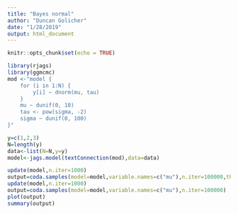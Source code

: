```yaml
---
title: "Bayes normal"
author: "Duncan Golicher"
date: "1/28/2019"
output: html_document
---
```


```r
knitr::opts_chunk$set(echo = TRUE)
```

```r
library(rjags)
library(ggmcmc)
mod <-"model {
	for (i in 1:N) {
		y[i] ~ dnorm(mu, tau)
	}
	mu ~ dunif(0, 10)
	tau <- pow(sigma, -2)
	sigma ~ dunif(0, 100)
}"

y=c(1,2,3)
N=length(y)
data<-list(N=N,y=y)
model<-jags.model(textConnection(mod),data=data)

update(model,n.iter=1000)
output=coda.samples(model=model,variable.names=c("mu"),n.iter=100000,thin=10)
update(model,n.iter=1000)
output=coda.samples(model=model,variable.names=c("mu"),n.iter=100000)
plot(output)
summary(output)
```

